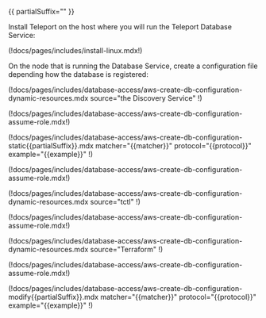 {{ partialSuffix="" }}

Install Teleport on the host where you will run the Teleport Database Service:

(!docs/pages/includes/install-linux.mdx!)

On the node that is running the Database Service, create a configuration file
depending how the database is registered:

<Tabs>

<TabItem label="Using Auto-Discovery">
(!docs/pages/includes/database-access/aws-create-db-configuration-dynamic-resources.mdx source="the Discovery Service" !)

(!docs/pages/includes/database-access/aws-create-db-configuration-assume-role.mdx!)
</TabItem>

<TabItem label="Using static config">
(!docs/pages/includes/database-access/aws-create-db-configuration-static{{partialSuffix}}.mdx matcher="{{matcher}}" protocol="{{protocol}}" example="{{example}}" !)

(!docs/pages/includes/database-access/aws-create-db-configuration-assume-role.mdx!)
</TabItem>

<TabItem label="Using tctl">
(!docs/pages/includes/database-access/aws-create-db-configuration-dynamic-resources.mdx source="tctl" !)

(!docs/pages/includes/database-access/aws-create-db-configuration-assume-role.mdx!)
</TabItem>

<TabItem label="Using Terraform">
(!docs/pages/includes/database-access/aws-create-db-configuration-dynamic-resources.mdx source="Terraform" !)

(!docs/pages/includes/database-access/aws-create-db-configuration-assume-role.mdx!)
</TabItem>

<TabItem label="Modifying existing Database Service">
(!docs/pages/includes/database-access/aws-create-db-configuration-modify{{partialSuffix}}.mdx matcher="{{matcher}}" protocol="{{protocol}}" example="{{example}}" !)
</TabItem>

</Tabs>
